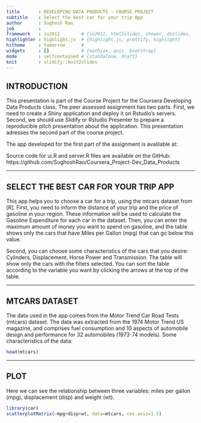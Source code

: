 ```yaml
---
title       : DEVELOPING DATA PRODUCTS - COURSE PROJECT
subtitle    : Select the best car for your trip App
author      : Sughosh Rao
job         : 
framework   : io2012        # {io2012, html5slides, shower, dzslides, ...}
highlighter : highlight.js  # {highlight.js, prettify, highlight}
hitheme     : tomorrow      # 
widgets     : []            # {mathjax, quiz, bootstrap}
mode        : selfcontained # {standalone, draft}
knit        : slidify::knit2slides
---
```


## INTRODUCTION

This presentation is part of the Course Project for the Coursera Developing Data Products class. The peer assessed assignment has two parts. First, we need to create a Shiny application and deploy it on Rstudio's servers. Second, we should use Slidify or Rstudio Presenter to prepare a reproducible pitch presentation about the application. This presentation adresses the second part of the course project.

The app developed for the first part of the assignment is avalilable at:

Source code for ui.R and server.R files are available on the GitHub:
https://github.com/SughoshRao/Coursera_Project-Dev_Data_Products

---

## SELECT THE BEST CAR FOR YOUR TRIP APP

This app helps you to choose a car for a trip, using the mtcars dataset from [R].
First, you need to inform the distance of your trip and the price of gasoline in your region. These information will be used to calculate the Gasoline Expenditure for each car in the dataset. Then, you can enter the maximum amount of money you want to spend on gasoline, and the table shows only the cars that have Miles per Gallon (mpg) that can go below this value.

Second, you can choose some characteristics of the cars that you desire: Cylinders, Displacement, Horse Power and Transmission. The table will show only the cars with the filters selected. You can sort the table according to the variable you want by clicking the arrows at the top of the table.

---

## MTCARS DATASET

The data used in the app comes from the Motor Trend Car Road Tests (mtcars) dataset. The data was extracted from the 1974 Motor Trend US magazine, and comprises fuel consumption and 10 aspects of automobile design and performance for 32 automobiles (1973-74 models). Some characteristics of the data:

```r
head(mtcars)
```

---

## PLOT

Here we can see the relationship between three variables: miles per gallon (mpg), displacement (disp) and weight (wt).

```r
library(car)
scatterplotMatrix(~mpg+disp+wt, data=mtcars, cex.axis=1.5)
```
